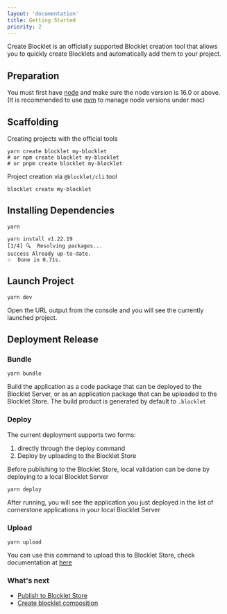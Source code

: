 ```yaml
---
layout: 'documentation'
title: Getting Started
priority: 2
---
```


Create Blocklet is an officially supported Blocklet creation tool that allows you to quickly create Blocklets and automatically add them to your project.

## Preparation

You must first have [node](https://nodejs.org/en/) and make sure the node version is 16.0 or above. (It is recommended to use [nvm](https://github.com/creationix/nvm) to manage node versions under mac)

## Scaffolding

Creating projects with the official tools

```shell
yarn create blocklet my-blocklet
# or npm create blocklet my-blocklet
# or pnpm create blocklet my-blocklet
```

Project creation via `@blocklet/cli` tool

```shell
blocklet create my-blocklet
```

## Installing Dependencies

```shell
yarn

yarn install v1.22.19
[1/4] 🔍  Resolving packages...
success Already up-to-date.
✨  Done in 0.71s.
```

## Launch Project

```shell
yarn dev
```

Open the URL output from the console and you will see the currently launched project.

## Deployment Release

### Bundle

```shell
yarn bundle
```

Build the application as a code package that can be deployed to the Blocklet Server, or as an application package that can be uploaded to the Blocklet Store. The build product is generated by default to `.blocklet`

### Deploy

The current deployment supports two forms:

1. directly through the deploy command
2. Deploy by uploading to the Blocklet Store

Before publishing to the Blocklet Store, local validation can be done by deploying to a local Blocklet Server

```shell
yarn deploy
```

After running, you will see the application you just deployed in the list of cornerstone applications in your local Blocklet Server

### Upload

```shell
yarn upload
```

You can use this command to upload this to Blocklet Store, check documentation at [here](https://docs.arcblock.io/abtnode/en/store)

### What's next

- [Publish to Blocklet Store](https://developer.blocklet.io/docs/how-to/publish)
- [Create blocklet composition](https://www.createblocklet.dev/docs/en/how-to/create-blocklet-composition)